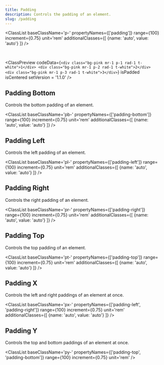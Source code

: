 ```yaml
---
title: Padding
description: Controls the padding of an element.
slug: /padding
---
```



<ClassList 
  baseClassName='p-' 
  propertyNames={['padding']} 
  range={100} 
  increment={0.75} 
  unit='rem' 
  additionalClasses={[
    {name: 'auto', value: 'auto'}
  ]} 
/>

<br />

<ClassPreview
  codeData={`<div class="bg-pink mr-1 p-1 rad-1 t-white">1</div>
    <div class="bg-pink mr-1 p-2 rad-1 t-white">2</div>
    <div class="bg-pink mr-1 p-3 rad-1 t-white">3</div>`}
  isPadded
  isCentered
  setVersion = '1.1.0'
/>

## Padding Bottom

Controls the bottom padding of an element.

<ClassList 
  baseClassName='pb-' 
  propertyNames={['padding-bottom']} 
  range={100} 
  increment={0.75} 
  unit='rem' 
  additionalClasses={[
    {name: 'auto', value: 'auto'}
  ]} 
/>

## Padding Left

Controls the left padding of an element.

<ClassList 
  baseClassName='pl-' 
  propertyNames={['padding-left']} 
  range={100} 
  increment={0.75} 
  unit='rem' 
  additionalClasses={[
    {name: 'auto', value: 'auto'}
  ]} 
/>

## Padding Right

Controls the right padding of an element.

<ClassList 
  baseClassName='pr-' 
  propertyNames={['padding-right']} 
  range={100} 
  increment={0.75} 
  unit='rem' 
  additionalClasses={[
    {name: 'auto', value: 'auto'}
  ]} 
/>

## Padding Top

Controls the top padding of an element.

<ClassList 
  baseClassName='pt-' 
  propertyNames={['padding-top']} 
  range={100} 
  increment={0.75} 
  unit='rem' 
  additionalClasses={[
    {name: 'auto', value: 'auto'}
  ]} 
/>

## Padding X

Controls the left and right paddings of an element at once.

<ClassList 
  baseClassName='px-' 
  propertyNames={['padding-left', 'padding-right']}
  range={100} 
  increment={0.75} 
  unit='rem' 
  additionalClasses={[
    {name: 'auto', value: 'auto'}
  ]} 
/>

## Padding Y

Controls the top and bottom paddings of an element at once.

<ClassList 
  baseClassName='py-' 
  propertyNames={['padding-top', 'padding-bottom']} 
  range={100} 
  increment={0.75} 
  unit='rem'
/>